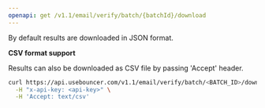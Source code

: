 ```yaml
---
openapi: get /v1.1/email/verify/batch/{batchId}/download
---
```


By default results are downloaded in JSON format.


**CSV format support**

Results can also be downloaded as CSV file by passing 'Accept' header.

```bash
curl https://api.usebouncer.com/v1.1/email/verify/batch/<BATCH_ID>/download \
  -H "x-api-key: <api-key>" \
  -H 'Accept: text/csv'
```
